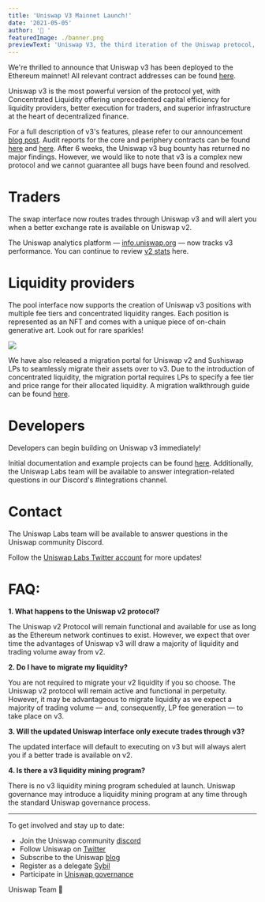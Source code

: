 ```yaml
---
title: 'Uniswap V3 Mainnet Launch!'
date: '2021-05-05'
author: '🦄 '
featuredImage: ./banner.png
previewText: 'Uniswap V3, the third iteration of the Uniswap protocol, has been deployed to the Ethereum mainnet!'
---
```


We&#39;re thrilled to announce that Uniswap v3 has been deployed to the Ethereum mainnet! All relevant contract addresses can be found [here](https://github.com/Uniswap/uniswap-v3-periphery/blob/main/deploys.md).

Uniswap v3 is the most powerful version of the protocol yet, with Concentrated Liquidity offering unprecedented capital efficiency for liquidity providers, better execution for traders, and superior infrastructure at the heart of decentralized finance.

For a full description of v3&#39;s features, please refer to our announcement [blog pos](https://uniswap.org/blog/uniswap-v3/)[t](https://uniswap.org/blog/uniswap-v3/). Audit reports for the core and periphery contracts can be found [here](https://github.com/Uniswap/uniswap-v3-core/tree/main/audits) and [here](https://github.com/Uniswap/uniswap-v3-periphery/tree/main/audits/abdk). After 6 weeks, the Uniswap v3 bug bounty has returned no major findings. However, we would like to note that v3 is a complex new protocol and we cannot guarantee all bugs have been found and resolved.

# Traders

The swap interface now routes trades through Uniswap v3 and will alert you when a better exchange rate is available on Uniswap v2.

The Uniswap analytics platform — [info.uniswap.org](https://info.uniswap.org) — now tracks v3 performance. You can continue to review [v2 stats](http://v2.info.uniswap.org/) here.

# Liquidity providers

The pool interface now supports the creation of Uniswap v3 positions with multiple fee tiers and concentrated liquidity ranges. Each position is represented as an NFT and comes with a unique piece of on-chain generative art. Look out for rare sparkles!

![](./NFT1.gif)

We have also released a migration portal for Uniswap v2 and Sushiswap LPs to seamlessly migrate their assets over to v3. Due to the introduction of concentrated liquidity, the migration portal requires LPs to specify a fee tier and price range for their allocated liquidity. A migration walkthrough guide can be found [here](https://docs.uniswap.org/concepts/introduction/liquidity-user-guide).

# Developers

Developers can begin building on Uniswap v3 immediately!

Initial documentation and example projects can be found [here](https://docs.uniswap.org/reference/smart-contracts). Additionally, the Uniswap Labs team will be available to answer integration-related questions in our Discord&#39;s #integrations channel.

# Contact

The Uniswap Labs team will be available to answer questions in the Uniswap community Discord.

Follow the [Uniswap Labs Twitter account](https://twitter.com/uniswap) for more updates!

# FAQ:

**1. What happens to the Uniswap v2 protocol?**

The Uniswap v2 Protocol will remain functional and available for use as long as the Ethereum network continues to exist. However, we expect that over time the advantages of Uniswap v3 will draw a majority of liquidity and trading volume away from v2.

**2. Do I have to migrate my liquidity?**

You are not required to migrate your v2 liquidity if you so choose. The Uniswap v2 protocol will remain active and functional in perpetuity. However, it may be advantageous to migrate liquidity as we expect a majority of trading volume — and, consequently, LP fee generation — to take place on v3.

**3. Will the updated Uniswap interface only execute trades through v3?**

The updated interface will default to executing on v3 but will always alert you if a better trade is available on v2.

**4. Is there a v3 liquidity mining program?**

There is no v3 liquidity mining program scheduled at launch. Uniswap governance may introduce a liquidity mining program at any time through the standard Uniswap governance process.

---

To get involved and stay up to date:

- Join the Uniswap community [discord](https://discord.gg/FCfyBSbCU5)
- Follow Uniswap on [Twitter](https://twitter.com/Uniswap)
- Subscribe to the Uniswap [blog](/blog)
- Register as a delegate [Sybil](http://sybil.org/)
- Participate in [Uniswap governance](http://gov.uniswap.org/)

Uniswap Team
🦄
